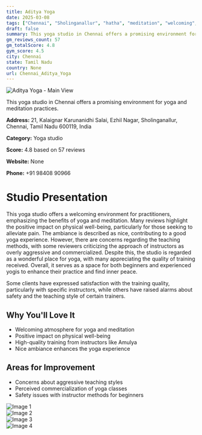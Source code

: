 ```yaml
---
title: Aditya Yoga
date: 2025-03-08
tags: ["Chennai", "Sholinganallur", "hatha", "meditation", "welcoming", "commercialized", "Chennai"]  
draft: false
summary: This yoga studio in Chennai offers a promising environment for yoga and meditation practices.
gm_reviews_count: 57
gm_totalScore: 4.8
gym_score: 4.5
city: Chennai
state: Tamil Nadu
country: None
url: Chennai_Aditya_Yoga
---
```


<div className="aspect-[16/9] relative my-8">
  <img 
    src="https://lh5.googleusercontent.com/p/AF1QipM6C-oUmRYugGfUWbw2qQlYwc-Rk34phfvFoBn9=w1920-h1080-k-no"
    alt="Aditya Yoga - Main View"
    className="object-cover absolute inset-0 w-full h-full rounded-lg"
  />
</div>

This yoga studio in Chennai offers a promising environment for yoga and meditation practices.

**Address:** 21, Kalaignar Karunanidhi Salai, Ezhil Nagar, Sholinganallur, Chennai, Tamil Nadu 600119, India

**Category:** Yoga studio

**Score:** 4.8 based on 57 reviews

**Website:** None

**Phone:** +91 98408 90966

# Studio Presentation

This yoga studio offers a welcoming environment for practitioners, emphasizing the benefits of yoga and meditation. Many reviews highlight the positive impact on physical well-being, particularly for those seeking to alleviate pain. The ambiance is described as nice, contributing to a good yoga experience. However, there are concerns regarding the teaching methods, with some reviewers criticizing the approach of instructors as overly aggressive and commercialized. Despite this, the studio is regarded as a wonderful place for yoga, with many appreciating the quality of training received. Overall, it serves as a space for both beginners and experienced yogis to enhance their practice and find inner peace.

Some clients have expressed satisfaction with the training quality, particularly with specific instructors, while others have raised alarms about safety and the teaching style of certain trainers.

## Why You'll Love It

- Welcoming atmosphere for yoga and meditation
- Positive impact on physical well-being
- High-quality training from instructors like Amulya
- Nice ambiance enhances the yoga experience

## Areas for Improvement

- Concerns about aggressive teaching styles
- Perceived commercialization of yoga classes
- Safety issues with instructor methods for beginners

<div className="grid grid-cols-1 xl:grid-cols-2 gap-4 my-8">
<div className="aspect-[4/3] relative"><img src="https://lh3.googleusercontent.com/p/AF1QipN2KHbzAOFZW30AeTPtUCuJdwGr3XxVRFyqgbcT=w1920-h1080-k-no" alt="Image 1" className="object-cover absolute inset-0 w-full h-full rounded-lg" /></div>
<div className="aspect-[4/3] relative"><img src="https://lh5.googleusercontent.com/p/AF1QipMvO5GsHGUQ_VMFmcLQVOaWkkUIPwyQ9fyVzz7V=w1920-h1080-k-no" alt="Image 2" className="object-cover absolute inset-0 w-full h-full rounded-lg" /></div>
<div className="aspect-[4/3] relative"><img src="https://lh5.googleusercontent.com/p/AF1QipNv0f3YcgFq-8BXBYty9nJzR4KDW7D5ock2p_E4=w1920-h1080-k-no" alt="Image 3" className="object-cover absolute inset-0 w-full h-full rounded-lg" /></div>
<div className="aspect-[4/3] relative"><img src="https://lh5.googleusercontent.com/p/AF1QipOVPEYeSmlqOoCyc4U0MlmunRqU54MiF33ZCENx=w1920-h1080-k-no" alt="Image 4" className="object-cover absolute inset-0 w-full h-full rounded-lg" /></div>
</div>